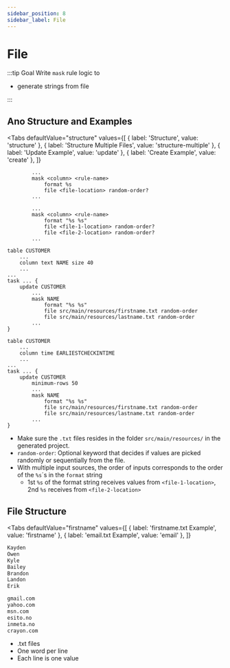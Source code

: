 ```yaml
---
sidebar_position: 8
sidebar_label: File
---
```



# File

:::tip Goal
Write `mask` rule logic to

- generate strings from file

:::

## Ano Structure and Examples

<Tabs
  defaultValue="structure"
  values={[
    { label: 'Structure', value: 'structure' },
    { label: 'Structure Multiple Files', value: 'structure-multiple' },
	{ label: 'Update Example', value: 'update' },
	{ label: 'Create Example', value: 'create' },
  ]}
>

<TabItem value="structure">

```ano
        ...
        mask <column> <rule-name>
            format %s
            file <file-location> random-order?
        ...
```

</TabItem>

<TabItem value="structure-multiple">

```ano
        ...
        mask <column> <rule-name>
            format "%s %s"
            file <file-1-location> random-order?
            file <file-2-location> random-order?
        ...
```

</TabItem>

<TabItem value="update">

```ano
table CUSTOMER
    ...
    column text NAME size 40
    ...
...
task ... {
    update CUSTOMER
        ...
        mask NAME
            format "%s %s"
            file src/main/resources/firstname.txt random-order
            file src/main/resources/lastname.txt random-order
        ...
}
```

</TabItem>

<TabItem value="create">

```ano
table CUSTOMER
    ...
    column time EARLIESTCHECKINTIME
    ...
...
task ... {
    update CUSTOMER
        minimum-rows 50
        ...
        mask NAME
            format "%s %s"
            file src/main/resources/firstname.txt random-order
            file src/main/resources/lastname.txt random-order
        ...
}
```

</TabItem>

</Tabs>

- Make sure the `.txt` files resides in the folder `src/main/resources/` in the generated project.
- `random-order`: Optional keyword that decides if values are picked randomly or sequentially from the file.
- With multiple input sources, the order of inputs corresponds to the order of the `%s`´s in the `format` string
  - 1st `%s` of the format string receives values from `<file-1-location>`, 2nd `%s` receives from `<file-2-location>`

## File Structure

<Tabs
  defaultValue="firstname"
  values={[
    { label: 'firstname.txt Example', value: 'firstname' },
	{ label: 'email.txt Example', value: 'email' },
  ]}
>

<TabItem value="firstname">

```txt
Kayden
Owen
Kyle
Bailey
Brandon
Landon
Erik
```

</TabItem>

<TabItem value="email">

```txt
gmail.com
yahoo.com
msn.com
esito.no
inmeta.no
crayon.com
```

</TabItem>

</Tabs>

- .txt files
- One word per line
- Each line is one value
